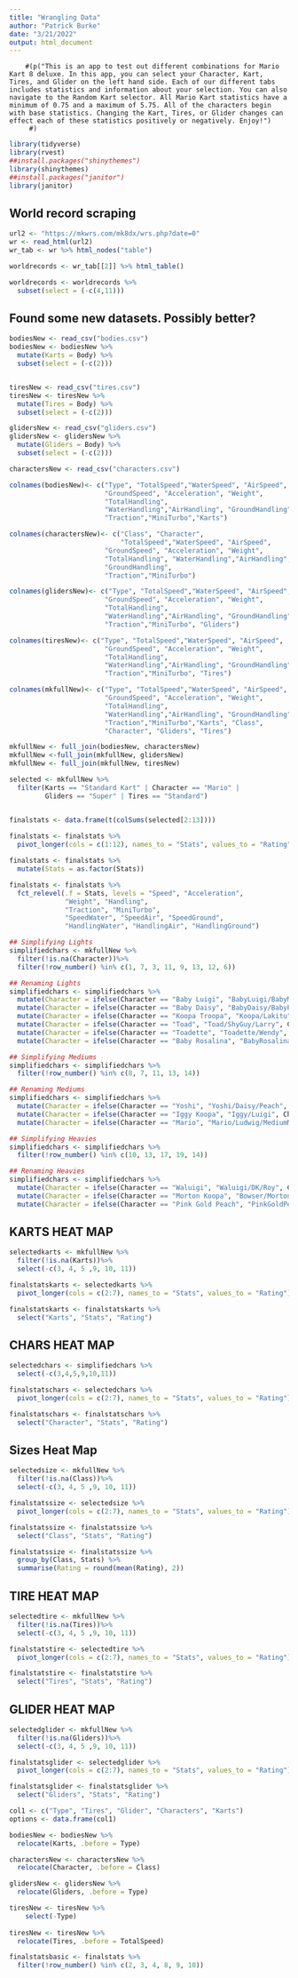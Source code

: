 ```yaml
---
title: "Wrangling Data"
author: "Patrick Burke"
date: "3/21/2022"
output: html_document
---
```


        #(p("This is an app to test out different combinations for Mario Kart 8 deluxe. In this app, you can select your Character, Kart, Tires, and Glider on the left hand side. Each of our different tabs includes statistics and information about your selection. You can also navigate to the Random Kart selector. All Mario Kart statistics have a minimum of 0.75 and a maximum of 5.75. All of the characters begin with base statistics. Changing the Kart, Tires, or Glider changes can effect each of these statistics positively or negatively. Enjoy!")
         #)


```r
library(tidyverse)
library(rvest)
##install.packages("shinythemes")
library(shinythemes)
##install.packages("janitor")
library(janitor)
```

## World record scraping

```r
url2 <- "https://mkwrs.com/mk8dx/wrs.php?date=0"
wr <- read_html(url2)
wr_tab <- wr %>% html_nodes("table")
```

```r
worldrecords <- wr_tab[[2]] %>% html_table()

worldrecords <- worldrecords %>%
  subset(select = (-c(4,11)))
```

## Found some new datasets. Possibly better?
```r
bodiesNew <- read_csv("bodies.csv")
bodiesNew <- bodiesNew %>%
  mutate(Karts = Body) %>%
  subset(select = (-c(2)))


tiresNew <- read_csv("tires.csv")
tiresNew <- tiresNew %>%
  mutate(Tires = Body) %>%
  subset(select = (-c(2)))

glidersNew <- read_csv("gliders.csv")
glidersNew <- glidersNew %>%
  mutate(Gliders = Body) %>%
  subset(select = (-c(2)))

charactersNew <- read_csv("characters.csv")
```

```r
colnames(bodiesNew)<- c("Type", "TotalSpeed","WaterSpeed", "AirSpeed",
                        "GroundSpeed", "Acceleration", "Weight", 
                        "TotalHandling",
                        "WaterHandling","AirHandling", "GroundHandling",
                        "Traction","MiniTurbo","Karts")

colnames(charactersNew)<- c("Class", "Character",
                            "TotalSpeed","WaterSpeed", "AirSpeed",
                        "GroundSpeed", "Acceleration", "Weight", 
                        "TotalHandling", "WaterHandling","AirHandling",
                        "GroundHandling",
                        "Traction","MiniTurbo")

colnames(glidersNew)<- c("Type", "TotalSpeed","WaterSpeed", "AirSpeed",
                        "GroundSpeed", "Acceleration", "Weight", 
                        "TotalHandling",
                        "WaterHandling","AirHandling", "GroundHandling",
                        "Traction","MiniTurbo", "Gliders")

colnames(tiresNew)<- c("Type", "TotalSpeed","WaterSpeed", "AirSpeed",
                        "GroundSpeed", "Acceleration", "Weight", 
                        "TotalHandling",
                        "WaterHandling","AirHandling", "GroundHandling",
                        "Traction","MiniTurbo", "Tires")

colnames(mkfullNew)<- c("Type", "TotalSpeed","WaterSpeed", "AirSpeed",
                        "GroundSpeed", "Acceleration", "Weight", 
                        "TotalHandling",
                        "WaterHandling","AirHandling", "GroundHandling",
                        "Traction","MiniTurbo","Karts", "Class",
                        "Character", "Gliders", "Tires")
```

```r
mkfullNew <- full_join(bodiesNew, charactersNew)
mkfullNew <-full_join(mkfullNew, glidersNew)
mkfullNew <- full_join(mkfullNew, tiresNew)
```

```r
selected <- mkfullNew %>%
  filter(Karts == "Standard Kart" | Character == "Mario" |
         Gliders == "Super" | Tires == "Standard")


finalstats <- data.frame(t(colSums(selected[2:13])))
  
finalstats <- finalstats %>%
  pivot_longer(cols = c(1:12), names_to = "Stats", values_to = "Rating")
```

```r
finalstats <- finalstats %>%
  mutate(Stats = as.factor(Stats))

finalstats <- finalstats %>%
  fct_relevel(.f = Stats, levels = "Speed", "Acceleration", 
              "Weight", "Handling",
              "Traction", "MiniTurbo", 
              "SpeedWater", "SpeedAir", "SpeedGround", 
              "HandlingWater", "HandlingAir", "HandlingGround")


```

```r
## Simplifying Lights
simplifiedchars <- mkfullNew %>%
  filter(!is.na(Character))%>%
  filter(!row_number() %in% c(1, 7, 3, 11, 9, 13, 12, 6))

## Renaming Lights
simplifiedchars <- simplifiedchars %>%
  mutate(Character = ifelse(Character == "Baby Luigi", "BabyLuigi/BabyMario/LightMii", Character)) %>%
  mutate(Character = ifelse(Character == "Baby Daisy", "BabyDaisy/BabyPeach", Character)) %>%
  mutate(Character = ifelse(Character == "Koopa Troopa", "Koopa/Lakitu", Character)) %>%
  mutate(Character = ifelse(Character == "Toad", "Toad/ShyGuy/Larry", Character)) %>%
  mutate(Character = ifelse(Character == "Toadette", "Toadette/Wendy", Character)) %>%
  mutate(Character = ifelse(Character == "Baby Rosalina", "BabyRosalina/Lemmy", Character))
```

```r
## Simplifying Mediums
simplifiedchars <- simplifiedchars %>%
  filter(!row_number() %in% c(8, 7, 11, 13, 14))

## Renaming Mediums
simplifiedchars <- simplifiedchars %>%
  mutate(Character = ifelse(Character == "Yoshi", "Yoshi/Daisy/Peach", Character)) %>%
  mutate(Character = ifelse(Character == "Iggy Koopa", "Iggy/Luigi", Character)) %>%
  mutate(Character = ifelse(Character == "Mario", "Mario/Ludwig/MediumMii", Character)) 
```

```r
## Simplifying Heavies
simplifiedchars <- simplifiedchars %>%
  filter(!row_number() %in% c(10, 13, 17, 19, 14))

## Renaming Heavies
simplifiedchars <- simplifiedchars %>%
  mutate(Character = ifelse(Character == "Waluigi", "Waluigi/DK/Roy", Character)) %>%
  mutate(Character = ifelse(Character == "Morton Koopa", "Bowser/Morton/HeavyMii", Character)) %>%
  mutate(Character = ifelse(Character == "Pink Gold Peach", "PinkGoldPeach/MetalMario", Character)) 
```



## KARTS HEAT MAP
```r
selectedkarts <- mkfullNew %>%
  filter(!is.na(Karts))%>% 
  select(-c(3, 4, 5 ,9, 10, 11))

finalstatskarts <- selectedkarts %>%
  pivot_longer(cols = c(2:7), names_to = "Stats", values_to = "Rating")

finalstatskarts <- finalstatskarts %>%
  select("Karts", "Stats", "Rating")
```

## CHARS HEAT MAP
```r
selectedchars <- simplifiedchars %>%
  select(-c(3,4,5,9,10,11))

finalstatschars <- selectedchars %>%
  pivot_longer(cols = c(2:7), names_to = "Stats", values_to = "Rating") 

finalstatschars <- finalstatschars %>%
  select("Character", "Stats", "Rating")
```

## Sizes Heat Map

```r
selectedsize <- mkfullNew %>%
  filter(!is.na(Class))%>% 
  select(-c(3, 4, 5 ,9, 10, 11))

finalstatssize <- selectedsize %>%
  pivot_longer(cols = c(2:7), names_to = "Stats", values_to = "Rating")

finalstatssize <- finalstatssize %>%
  select("Class", "Stats", "Rating")

finalstatssize <- finalstatssize %>%
  group_by(Class, Stats) %>%
  summarise(Rating = round(mean(Rating), 2))
```

## TIRE HEAT MAP
```r
selectedtire <- mkfullNew %>%
  filter(!is.na(Tires))%>% 
  select(-c(3, 4, 5 ,9, 10, 11))

finalstatstire <- selectedtire %>%
  pivot_longer(cols = c(2:7), names_to = "Stats", values_to = "Rating")

finalstatstire <- finalstatstire %>%
  select("Tires", "Stats", "Rating")
```

## GLIDER HEAT MAP
```r
selectedglider <- mkfullNew %>%
  filter(!is.na(Gliders))%>% 
  select(-c(3, 4, 5 ,9, 10, 11))

finalstatsglider <- selectedglider %>%
  pivot_longer(cols = c(2:7), names_to = "Stats", values_to = "Rating")

finalstatsglider <- finalstatsglider %>%
  select("Gliders", "Stats", "Rating")
```


```r
col1 <- c("Type", "Tires", "Glider", "Characters", "Karts")
options <- data.frame(col1)
```


```r
bodiesNew <- bodiesNew %>%
  relocate(Karts, .before = Type)

charactersNew <- charactersNew %>%
  relocate(Character, .before = Class)

glidersNew <- glidersNew %>%
  relocate(Gliders, .before = Type)

tiresNew <- tiresNew %>%
    select(-Type)
    
tiresNew <- tiresNew %>%
  relocate(Tires, .before = TotalSpeed)
```

```r
finalstatsbasic <- finalstats %>%
  filter(!row_number() %in% c(2, 3, 4, 8, 9, 10))
```




